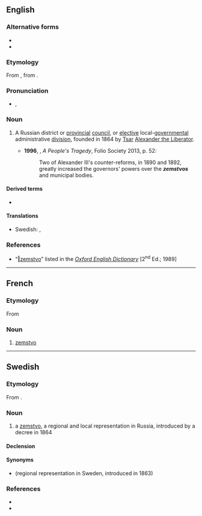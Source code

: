 ==English==
{{wikipedia}}

===Alternative forms===
* {{l|en|zempstwo}}
* {{l|en|zemstwo}}

===Etymology===
From {{etyl|ru|en}} {{m|ru|зе́мство}}, from {{m|ru|земля́||land, country}}.

===Pronunciation===
* {{a|UK}} {{enPR|zĕmsʹtvo}}, {{IPA|/ˈzɛmstvəʊ/|lang=en}}

===Noun===
{{en-noun|s|zemstva}}

# {{lb|en|now|historical}} A Russian district or [[provincial]] [[council]], or [[elective]] local-[[governmental]] administrative [[division]], founded in 1864 by [[tsar|Tsar]] [[w:Alexander II of Russia|Alexander the Liberator]].
#* '''1996''', {{w|Orlando Figes}}, ''A People's Tragedy'', Folio Society 2013, p. 52:
#*: Two of Alexander III's counter-reforms, in 1890 and 1892, greatly increased the governors' powers over the '''''zemstvos''''' and municipal bodies.

====Derived terms====
* {{l|en|zemstvoist}}

====Translations====
{{trans-top|A Russian districtual or provincial conciliary or elective local-governmental administrative division}}
* Swedish: {{t|sv|zemstvo|c}}, {{t+|sv|landsting|n}}
{{trans-mid}}
{{trans-bottom}}

===References===
* “<span class="plainlinks">[http://dictionary.oed.com/cgi/entry/50291053 ‖zemstvo]</span>” listed in the ''[[w:Oxford English Dictionary|Oxford English Dictionary]]'' [2<sup>nd</sup> Ed.; 1989]

----

==French==

===Etymology===
From {{etyl|ru|fr}}

===Noun===
{{fr-noun|m}}

# [[#English|zemstvo]]

----

==Swedish==
{{wikipedia|lang=sv}}

===Etymology===
From {{der|sv|ru|земство}}.

===Noun===
{{sv-noun|c}}

# a [[#English|zemstvo]], a regional and local representation in Russia, introduced by a decree in 1864

====Declension====
{{sv-noun-irreg-c|2=zemstvon|3=zemstvoer}}

====Synonyms====
* {{l|sv|landsting}} (regional representation in Sweden, introduced in 1863)

===References===
* {{R:runeberg.org|nfcc|0764.html Ryssland}}
* {{R:runeberg.org|tidlex|1446.html Zemstvo}}